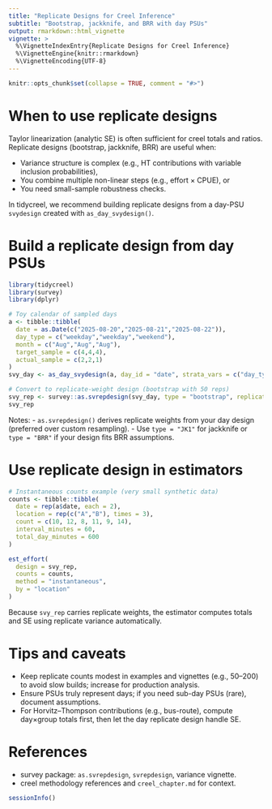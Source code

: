 ```yaml
---
title: "Replicate Designs for Creel Inference"
subtitle: "Bootstrap, jackknife, and BRR with day PSUs"
output: rmarkdown::html_vignette
vignette: >
  %\VignetteIndexEntry{Replicate Designs for Creel Inference}
  %\VignetteEngine{knitr::rmarkdown}
  %\VignetteEncoding{UTF-8}
---
```


```r
knitr::opts_chunk$set(collapse = TRUE, comment = "#>")
```

# When to use replicate designs

Taylor linearization (analytic SE) is often sufficient for creel totals and ratios. Replicate designs (bootstrap, jackknife, BRR) are useful when:

- Variance structure is complex (e.g., HT contributions with variable inclusion probabilities),
- You combine multiple non-linear steps (e.g., effort × CPUE), or
- You need small-sample robustness checks.

In tidycreel, we recommend building replicate designs from a day-PSU `svydesign` created with `as_day_svydesign()`.

# Build a replicate design from day PSUs

```r
library(tidycreel)
library(survey)
library(dplyr)

# Toy calendar of sampled days
a <- tibble::tibble(
  date = as.Date(c("2025-08-20","2025-08-21","2025-08-22")),
  day_type = c("weekday","weekday","weekend"),
  month = c("Aug","Aug","Aug"),
  target_sample = c(4,4,4),
  actual_sample = c(2,2,1)
)
svy_day <- as_day_svydesign(a, day_id = "date", strata_vars = c("day_type","month"))

# Convert to replicate-weight design (bootstrap with 50 reps)
svy_rep <- survey::as.svrepdesign(svy_day, type = "bootstrap", replicates = 50, mse = TRUE)
svy_rep
```

Notes:
- `as.svrepdesign()` derives replicate weights from your day design (preferred over custom resampling).
- Use `type = "JK1"` for jackknife or `type = "BRR"` if your design fits BRR assumptions.

# Use replicate design in estimators

```r
# Instantaneous counts example (very small synthetic data)
counts <- tibble::tibble(
  date = rep(a$date, each = 2),
  location = rep(c("A","B"), times = 3),
  count = c(10, 12, 8, 11, 9, 14),
  interval_minutes = 60,
  total_day_minutes = 600
)

est_effort(
  design = svy_rep,
  counts = counts,
  method = "instantaneous",
  by = "location"
)
```

Because `svy_rep` carries replicate weights, the estimator computes totals and SE using replicate variance automatically.

# Tips and caveats

- Keep replicate counts modest in examples and vignettes (e.g., 50–200) to avoid slow builds; increase for production analysis.
- Ensure PSUs truly represent days; if you need sub-day PSUs (rare), document assumptions.
- For Horvitz–Thompson contributions (e.g., bus-route), compute day×group totals first, then let the day replicate design handle SE.

# References

- survey package: `as.svrepdesign`, `svrepdesign`, variance vignette.
- creel methodology references and `creel_chapter.md` for context.

```r
sessionInfo()
```
